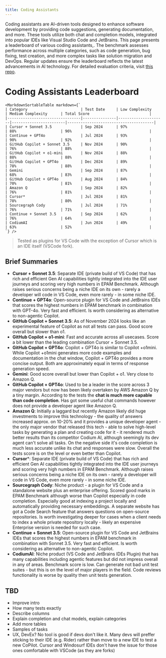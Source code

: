 ```yaml
---
title: Coding Assistants
---
```



Coding assistants are AI-driven tools designed to enhance software development by providing code suggestions, generating documentation, and more. These tools utilize both chat and completion models, integrated into popular IDEs like Visual Studio Code and JetBrains. This page presents a leaderboard of various coding assistants,. The benchmark assesses performance across multiple categories, such as code generation, bug fixing, test creation, and more complex tasks like solution migration and DevOps. Regular updates ensure the leaderboard reflects the latest advancements in AI technology. For detailed evaluation criteria, visit [this repo](https://github.com/epam/AIRUN-Engineering-Benchmark/tree/main).

# Coding Assistants Leaderboard

    <MarkdownSortableTable markdown={`
    | Category                        | Test Date     | Low Complexity      | Medium Complexity      | Total Score                           |
    |---------------------------------|---------------|---------------------|------------------------|---------------------------------------|
    | Cursor + Sonnet 3.5             | Sep 2024      | 97%                 | 88%                    | 96%                                   |
    | Continue + GPT4o                | Jul 2024      | 93%                 | 90%                    | 92%                                   |
    | GitHub Copilot + Sonnet 3.5     | Nov 2024      | 90%                 | 76%                    | 88%                                   |
    | GitHub Copilot + o1-mini        | Nov 2024      | 88%                 | 88%                    | 88%                                   |
    | GitHub Copilot + GPT4o          | Dec 2024      | 89%                 | 78%                    | 88%                                   |
    | Gemini                          | Sep 2024      | 87%                 | 68%                    | 83%                                   |
    | GitHub Copilot + GPT4o          | Aug 2024      | 84%                 | 70%                    | 81%                                   |
    | Amazon Q                        | Sep 2024      | 82%                 | 76%                    | 81%                                   |
    | Cursor*                         | Jul 2024      | 81%                 | 78%                    | 80%                                   |
    | Sourcegraph Cody                | Jul 2024      | 71%                 | 76%                    | 71%                                   |
    | Continue + Sonnet 3.5           | Sep 2024      | 62%                 | 76%                    | 64%                                   |
    | CodiumAI                        | Jun 2024      | 49%                 | 63%                    | 52%                                   |
    `} />

> Tested as plugins for VS Code with the exception of Cursor which is an IDE itself (VSCode fork).

## Brief Summaries

- **Cursor + Sonnet 3.5**: Separate IDE (private build of VS Code) that has rich and efficient Gen AI capabilities tightly integrated into the IDE user journeys and scoring very high numbers in EPAM Benchmark. Although raises serious concerns being a niche IDE on its own - rarely a developer will code in VS Code, even more rarely - in some niche IDE.
- **Continue + GPT4o**: Open-source plugin for VS Code and JetBrains IDEs that scores the highest numbers in EPAM benchmark in combination with GPT-4o. Very fast and efficient. Is worth considering as alternative to non-agentic Copilot.
- **GitHub Copilot + Sonnet 3.5**: As of November 2024 looks like an experimental feature of Copilot as not all tests can pass. Good score overall but slower than o1.
- **GitHub Copilot + o1-mini**: Fast and accurate across all usecases. Score a bit lower than the leading combination Cursor + Sonnet 3.5.
- **GitHub Copilot + GPT4o**: Copilot + GPT4o is similar to Copilot +o1mini. While Copilot +o1mini generates more code examples and documentation in the chat window, Copilot + GPT4o provides a more concise output. Both are approximately equal in terms of response generation speed.
- **Gemini**: Good score overall but lower than Copilot + o1. Very close to Amazon Q.
- **GitHub Copilot + GPT4o**: Used to be a leader in the score across 3 major vendors but now has been likely overtaken by AWS Amazon Q by a tiny margin. According to the tests the **chat is much more capable than code completion**. Has got some useful chat commands however does not provide a developer agent like Amazon Q.
- **Amazon Q**: Initially a laggard but recently Amazon likely did huge investments to improve this technology - the quality of answers increased approx. on 10-20% and it provides a unique developer agent - the only major vendor that released this tech - able to solve high-level tasks by generating a plan and creating code for it - it rendered much better results than its competitor Codium AI, although seemingly its dev agent can't solve all tasks. On the negative side it's code completion is much less accurate unlike its chat and responses were slow. Overall the tests score is on the level or even better than Copilot.
- **Cursor***: Separate IDE (private build of VS Code) that has rich and efficient Gen AI capabilities tightly integrated into the IDE user journeys and scoring very high numbers in EPAM Benchmark. Although raises serious concerns being a niche IDE on its own - rarely a developer will code in VS Code, even more rarely - in some niche IDE.
- **Sourcegraph Cody**: Niche product - a plugin for VS Code and a standalone website plus an enterprise offering. Scored good marks in EPAM Benchmark although worse than Copilot especially in code completion. Especially good at indexing a project locally and automatically providing necessary embeddings. A separate website has got a Code Search feature that answers questions on open-source repositories. Is worth investigating deeper for cases when a client needs to index a whole private repository locally - likely an expensive Enterprise version is needed for such case.
- **Continue + Sonnet 3.5**: Open-source plugin for VS Code and JetBrains IDEs that scores the highest numbers in EPAM benchmark in combination with Sonnet 3.5. Very fast and efficient. Is worth considering as alternative to non-agentic Copilot.
- **CodiumAI**: Niche product (VS Code and JetBrains IDEs Plugin) that has many capabilities including agentic features but did not impress overall in any of areas. Benchmark score is low. Can generate not bad unit test suites - but this is on the level of major players in the field. Code reviews functionality is worse by quality then unit tests generation.

## TBD

- Improve intro
- How many tests exactly
- Describe columns
- Explain completion and chat models, explain categories
- Add more tables
- Samples of tasks
- UX, DevEx? No tool is good if devs don't like it. Many devs will preffer sticking to their IDE (e.g. Rider) rather than move to a new IDE to test a new CoPilot. Cursor and Windosurf IDEs don't have the issue for those ones comfortable with VSCode (as they are forks) 
